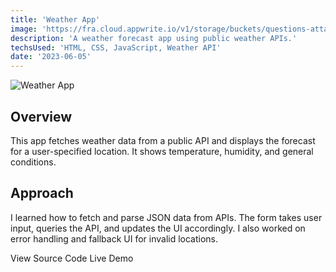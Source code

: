 ```yaml
---
title: 'Weather App'
image: 'https://fra.cloud.appwrite.io/v1/storage/buckets/questions-attachment/files/684a728b001f6fa1b971/view?project=68465b0b0011b7d2e8b0&mode=admin'
description: 'A weather forecast app using public weather APIs.'
techsUsed: 'HTML, CSS, JavaScript, Weather API'
date: '2023-06-05'
---
```


<Image
  src="https://fra.cloud.appwrite.io/v1/storage/buckets/questions-attachment/files/684a728b001f6fa1b971/view?project=68465b0b0011b7d2e8b0&mode=admin"
  alt="Weather App"
  width={1200}
  height={400}
  className="aspect-video rounded-lg"
/>

## Overview

This app fetches weather data from a public API and displays the forecast for a user-specified location. It shows temperature, humidity, and general conditions.

## Approach

I learned how to fetch and parse JSON data from APIs. The form takes user input, queries the API, and updates the UI accordingly. I also worked on error handling and fallback UI for invalid locations.

<div className="mt-6 flex gap-4">
  <Link
    href="https://github.com/Ace-Aryal/Learning_Web/tree/main/03_Javascript/projects"
    className="border-input bg-background hover:bg-accent hover:text-accent-foreground inline-flex items-center rounded-md border px-2 py-1 text-sm font-medium shadow-sm transition-colors"
  >
    <span>View Source Code</span>
  </Link>
  <Link
    href="https://ace-aryal.github.io/Learning_Web/03_Javascript/projects/weatherApp/index.html"
    className="bg-primary text-primary-foreground hover:bg-primary/90 inline-flex h-8 items-center rounded-md px-2 py-1 text-sm font-medium shadow"
  >
    <span>Live Demo</span>
  </Link>
</div>
